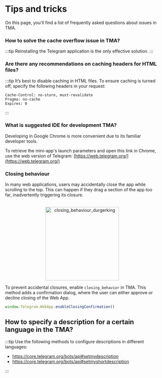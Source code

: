 

# Tips and tricks


On this page, you'll find a list of frequently asked questions about issues in TMA.

### How to solve the cache overflow issue in TMA?

:::tip
Reinstalling the Telegram application is the only effective solution.
:::


### Are there any recommendations on caching headers for HTML files?

:::tip
It’s best to disable caching in HTML files. To ensure caching is turned off, specify the following headers in your request:

```curl
Cache-Control: no-store, must-revalidate
Pragma: no-cache
Expires: 0
```
:::


### What is suggested IDE for development TMA?

Developing in Google Chrome is more convenient due to its familiar developer tools.

To retrieve the mini-app's launch parameters and open this link in Chrome, use the web version of Telegram: [https://web.telegram.org/](https://web.telegram.org/)



### Closing behaviour


In many web applications, users may accidentally close the app while scrolling to the top. This can happen if they drag a section of the app too far, inadvertently triggering its closure.


<p align="center">
    <br />
    <img width="240" src="/img/docs/telegram-apps/closing-behaviour.svg" alt="closing_behaviour_durgerking" />
    <br />
</p>


To prevent accidental closures, enable `closing_behavior` in TMA. This method adds a confirmation dialog, where the user can either approve or decline closing of the Web App.



```typescript
window.Telegram.WebApp.enableClosingConfirmation()
```


## How to specify a description for a certain language in the TMA?

:::tip
Use the following methods to configure descriptions in different languages:

* https://core.telegram.org/bots/api#setmydescription
* https://core.telegram.org/bots/api#setmyshortdescription

:::

<Feedback />


